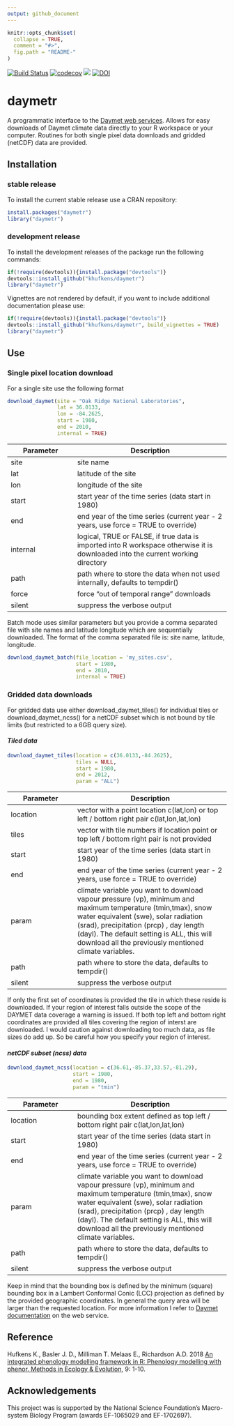 ```yaml
---
output: github_document
---
```

<!-- README.md is generated from README.Rmd. Please edit that file -->

```r
knitr::opts_chunk$set(
  collapse = TRUE,
  comment = "#>",
  fig.path = "README-"
)
```

[![Build Status](https://travis-ci.org/khufkens/daymetr.svg?branch=master)](https://travis-ci.org/khufkens/daymetr)
[![codecov](https://codecov.io/gh/khufkens/daymetr/branch/master/graph/badge.svg)](https://codecov.io/gh/khufkens/daymetr)
[![](http://cranlogs.r-pkg.org/badges/daymetr)](http://cran.rstudio.com/web/packages/daymetr/index.html)
[![DOI](https://zenodo.org/badge/DOI/10.5281/zenodo.437886.svg)](https://doi.org/10.5281/zenodo.437886)

# daymetr

A programmatic interface to the [Daymet web services](http://daymet.ornl.gov). Allows for easy downloads of Daymet climate data directly to your R workspace or your computer. Routines for both single pixel data downloads and gridded (netCDF) data are provided.

## Installation

### stable release

To install the current stable release use a CRAN repository:

```r
install.packages("daymetr")
library("daymetr")
```

### development release

To install the development releases of the package run the following commands:

```r
if(!require(devtools)){install.package("devtools")}
devtools::install_github("khufkens/daymetr")
library("daymetr")
```

Vignettes are not rendered by default, if you want to include additional documentation please use:

```r
if(!require(devtools)){install.package("devtools")}
devtools::install_github("khufkens/daymetr", build_vignettes = TRUE)
library("daymetr")
```

## Use

### Single pixel location download

For a single site use the following format

```r
download_daymet(site = "Oak Ridge National Laboratories",
                lat = 36.0133,
                lon = -84.2625,
                start = 1980,
                end = 2010,
                internal = TRUE)
```

Parameter     | Description                      
------------- | ------------------------------ 	
site	      | site name
lat           | latitude of the site
lon           | longitude of the site
start      | start year of the time series (data start in 1980)
end        | end year of the time series (current year - 2 years, use force = TRUE to override)
internal      | logical, TRUE or FALSE, if true data is imported into R workspace otherwise it is downloaded into the current working directory
path | path where to store the data when not used internally, defaults to tempdir()
force | force "out of temporal range" downloads
silent | suppress the verbose output

Batch mode uses similar parameters but you provide a comma separated file with site names and latitude longitude which are sequentially downloaded. The format of the comma separated file is: site name, latitude, longitude.

```r
download_daymet_batch(file_location = 'my_sites.csv',
                      start = 1980,
                      end = 2010,
                      internal = TRUE)
```

### Gridded data downloads

For gridded data use either download_daymet_tiles() for individual tiles or download_daymet_ncss() for a netCDF subset which is not bound by tile limits (but restricted to a 6GB query size).

#### *Tiled data*

```r
download_daymet_tiles(location = c(36.0133,-84.2625),
                      tiles = NULL,
                      start = 1980,
                      end = 2012,
                      param = "ALL")
```

Parameter     | Description                      
------------- | ------------------------------ 	
location	      | vector with a point location c(lat,lon) or top left / bottom right pair c(lat,lon,lat,lon)
tiles          | vector with tile numbers if location point or top left / bottom right pair is not provided
start      | start year of the time series (data start in 1980)
end        | end year of the time series (current year - 2 years, use force = TRUE to override)
param         | climate variable you want to download vapour pressure (vp), minimum and maximum temperature (tmin,tmax), snow water equivalent (swe), solar radiation (srad), precipitation (prcp) , day length (dayl). The default setting is ALL, this will download all the previously mentioned climate variables.
path | path where to store the data, defaults to tempdir()
silent | suppress the verbose output

If only the first set of coordinates is provided the tile in which these reside is downloaded. If your region of interest falls outside the scope of the DAYMET data coverage a warning is issued. If both top left and bottom right coordinates are provided all tiles covering the region of interst are downloaded. I would caution against downloading too much data, as file sizes do add up. So be careful how you specify your region of interest.

#### *netCDF subset (ncss) data*

```r
download_daymet_ncss(location = c(36.61,-85.37,33.57,-81.29),
                     start = 1980,
                     end = 1980,
                     param = "tmin")
```

Parameter     | Description                      
------------- | ------------------------------ 	
location	      | bounding box extent defined as top left / bottom right pair c(lat,lon,lat,lon)
start      | start year of the time series (data start in 1980)
end        | end year of the time series (current year - 2 years, use force = TRUE to override)
param         | climate variable you want to download vapour pressure (vp), minimum and maximum temperature (tmin,tmax), snow water equivalent (swe), solar radiation (srad), precipitation (prcp) , day length (dayl). The default setting is ALL, this will download all the previously mentioned climate variables.
path | path where to store the data, defaults to tempdir()
silent | suppress the verbose output

Keep in mind that the bounding box is defined by the minimum (square) bounding box in a Lambert Conformal Conic (LCC) projection as defined by the provided geographic coordinates. In general the query area will be larger than the requested location. For more information I refer to [Daymet documentation](https://daymet.ornl.gov/web_services.html) on the web service.


## Reference

Hufkens K., Basler J. D., Milliman T. Melaas E., Richardson A.D. 2018 [An integrated phenology modelling framework in R: Phenology modelling with phenor. Methods in Ecology & Evolution](http://onlinelibrary.wiley.com/doi/10.1111/2041-210X.12970/full), 9: 1-10.

## Acknowledgements

This project was is supported by the National Science Foundation’s Macro-system Biology Program (awards EF-1065029 and EF-1702697).

